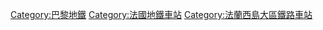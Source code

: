 [[Category:巴黎地鐵|Category:巴黎地鐵]]
[[Category:法國地鐵車站|Category:法國地鐵車站]]
[[Category:法蘭西島大區鐵路車站|Category:法蘭西島大區鐵路車站]]